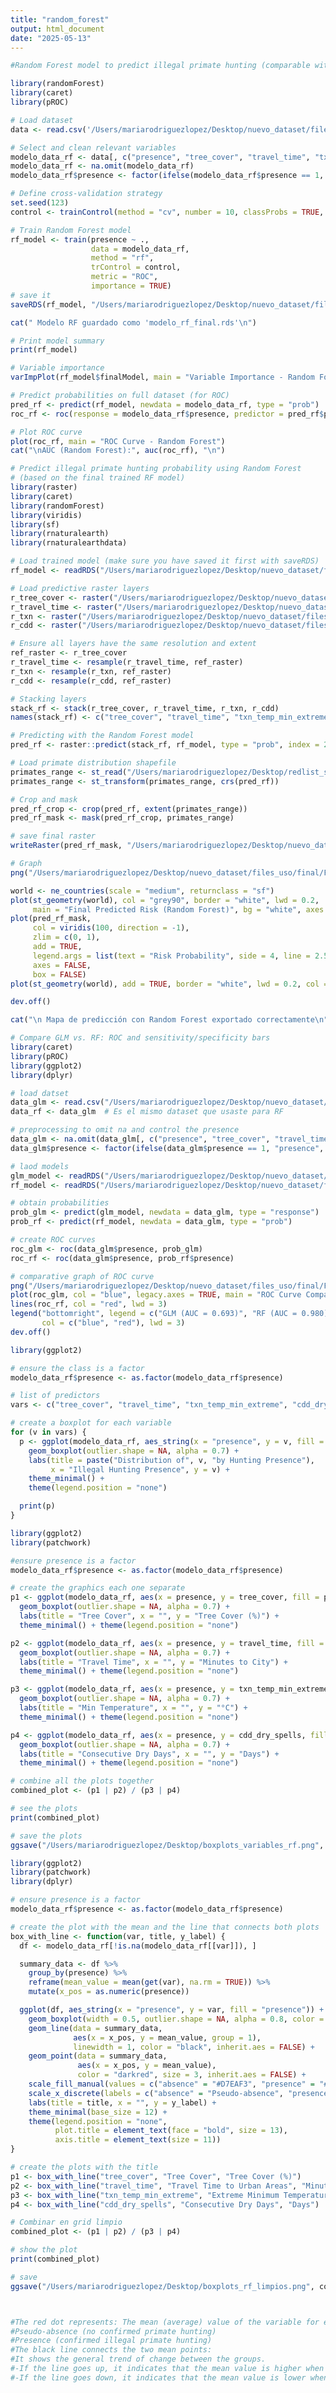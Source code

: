 ```yaml
---
title: "random_forest"
output: html_document
date: "2025-05-13"
---
```


```r
#Random Forest model to predict illegal primate hunting (comparable with GLM)

library(randomForest)
library(caret)
library(pROC)

# Load dataset
data <- read.csv('/Users/mariarodriguezlopez/Desktop/nuevo_dataset/files_uso/final/dataset_modelo_all.csv')

# Select and clean relevant variables
modelo_data_rf <- data[, c("presence", "tree_cover", "travel_time", "txn_temp_min_extreme", "cdd_dry_spells")]
modelo_data_rf <- na.omit(modelo_data_rf)
modelo_data_rf$presence <- factor(ifelse(modelo_data_rf$presence == 1, "presence", "absence"))

# Define cross-validation strategy
set.seed(123)
control <- trainControl(method = "cv", number = 10, classProbs = TRUE, summaryFunction = twoClassSummary)

# Train Random Forest model
rf_model <- train(presence ~ ., 
                  data = modelo_data_rf,
                  method = "rf",
                  trControl = control,
                  metric = "ROC",
                  importance = TRUE)
# save it
saveRDS(rf_model, "/Users/mariarodriguezlopez/Desktop/nuevo_dataset/files_uso/final/modelo_rf_final.rds")

cat(" Modelo RF guardado como 'modelo_rf_final.rds'\n")

# Print model summary
print(rf_model)

# Variable importance
varImpPlot(rf_model$finalModel, main = "Variable Importance - Random Forest")

# Predict probabilities on full dataset (for ROC)
pred_rf <- predict(rf_model, newdata = modelo_data_rf, type = "prob")
roc_rf <- roc(response = modelo_data_rf$presence, predictor = pred_rf$presence)

# Plot ROC curve
plot(roc_rf, main = "ROC Curve - Random Forest")
cat("\nAUC (Random Forest):", auc(roc_rf), "\n")
```

```r
# Predict illegal primate hunting probability using Random Forest
# (based on the final trained RF model)
library(raster)
library(caret)
library(randomForest)
library(viridis)
library(sf)
library(rnaturalearth)
library(rnaturalearthdata)

# Load trained model (make sure you have saved it first with saveRDS)
rf_model <- readRDS("/Users/mariarodriguezlopez/Desktop/nuevo_dataset/files_uso/final/modelo_rf_final.rds")

# Load predictive raster layers
r_tree_cover <- raster("/Users/mariarodriguezlopez/Desktop/nuevo_dataset/files_uso/final/variables/LU_change/tree_PFT_sum_2020.tif")
r_travel_time <- raster("/Users/mariarodriguezlopez/Desktop/nuevo_dataset/files_uso/final/variables/travel_time/Accessibility2015.tif")
r_txn <- raster("/Users/mariarodriguezlopez/Desktop/nuevo_dataset/files_uso/final/variables/climate_extremes/Media_Decennale_txnETCCDI_2015_2024.tif")
r_cdd <- raster("/Users/mariarodriguezlopez/Desktop/nuevo_dataset/files_uso/final/variables/climate_extremes/Media_Decennale_cddETCCDI_2015_2024.tif")

# Ensure all layers have the same resolution and extent
ref_raster <- r_tree_cover
r_travel_time <- resample(r_travel_time, ref_raster)
r_txn <- resample(r_txn, ref_raster)
r_cdd <- resample(r_cdd, ref_raster)

# Stacking layers
stack_rf <- stack(r_tree_cover, r_travel_time, r_txn, r_cdd)
names(stack_rf) <- c("tree_cover", "travel_time", "txn_temp_min_extreme", "cdd_dry_spells")

# Predicting with the Random Forest model
pred_rf <- raster::predict(stack_rf, rf_model, type = "prob", index = 2)  # index=2 = clase "presence"

# Load primate distribution shapefile
primates_range <- st_read("/Users/mariarodriguezlopez/Desktop/redlist_species_data_820e596f-046b-4cf4-927d-6fbae858a0f8/data_0.shp")
primates_range <- st_transform(primates_range, crs(pred_rf))

# Crop and mask
pred_rf_crop <- crop(pred_rf, extent(primates_range))
pred_rf_mask <- mask(pred_rf_crop, primates_range)

# save final raster
writeRaster(pred_rf_mask, "/Users/mariarodriguezlopez/Desktop/nuevo_dataset/files_uso/final/riesgo_caza_rf_filtrado.tif", overwrite = TRUE)

# Graph
png("/Users/mariarodriguezlopez/Desktop/nuevo_dataset/files_uso/final/Figure_RF_Predicted_Map.png", width = 3000, height = 1800, res = 300)

world <- ne_countries(scale = "medium", returnclass = "sf")
plot(st_geometry(world), col = "grey90", border = "white", lwd = 0.2,
     main = "Final Predicted Risk (Random Forest)", bg = "white", axes = FALSE)
plot(pred_rf_mask,
     col = viridis(100, direction = -1),
     zlim = c(0, 1),
     add = TRUE,
     legend.args = list(text = "Risk Probability", side = 4, line = 2.5, cex = 0.8),
     axes = FALSE,
     box = FALSE)
plot(st_geometry(world), add = TRUE, border = "white", lwd = 0.2, col = NA)

dev.off()

cat("\n Mapa de predicción con Random Forest exportado correctamente\n")

```
```r
# Compare GLM vs. RF: ROC and sensitivity/specificity bars
library(caret)
library(pROC)
library(ggplot2)
library(dplyr)

# load datset
data_glm <- read.csv("/Users/mariarodriguezlopez/Desktop/nuevo_dataset/files_uso/final/dataset_modelo_all.csv")
data_rf <- data_glm  # Es el mismo dataset que usaste para RF

# preprocessing to omit na and control the presence
data_glm <- na.omit(data_glm[, c("presence", "tree_cover", "travel_time", "txn_temp_min_extreme", "cdd_dry_spells")])
data_glm$presence <- factor(ifelse(data_glm$presence == 1, "presence", "absence"))

# laod models
glm_model <- readRDS("/Users/mariarodriguezlopez/Desktop/nuevo_dataset/files_uso/final/modelo_glm_all_step.rds")
rf_model <- readRDS("/Users/mariarodriguezlopez/Desktop/nuevo_dataset/files_uso/final/modelo_rf_final.rds")

# obtain probabilities
prob_glm <- predict(glm_model, newdata = data_glm, type = "response")
prob_rf <- predict(rf_model, newdata = data_glm, type = "prob")

# create ROC curves
roc_glm <- roc(data_glm$presence, prob_glm)
roc_rf <- roc(data_glm$presence, prob_rf$presence)

# comparative graph of ROC curve
png("/Users/mariarodriguezlopez/Desktop/nuevo_dataset/files_uso/final/Figure_ROC_Comparison.png", width = 2500, height = 1800, res = 300)
plot(roc_glm, col = "blue", legacy.axes = TRUE, main = "ROC Curve Comparison", lwd = 3)
lines(roc_rf, col = "red", lwd = 3)
legend("bottomright", legend = c("GLM (AUC = 0.693)", "RF (AUC = 0.980)"),
       col = c("blue", "red"), lwd = 3)
dev.off()


```
```r
library(ggplot2)

# ensure the class is a factor
modelo_data_rf$presence <- as.factor(modelo_data_rf$presence)

# list of predictors
vars <- c("tree_cover", "travel_time", "txn_temp_min_extreme", "cdd_dry_spells")

# create a boxplot for each variable
for (v in vars) {
  p <- ggplot(modelo_data_rf, aes_string(x = "presence", y = v, fill = "presence")) +
    geom_boxplot(outlier.shape = NA, alpha = 0.7) +
    labs(title = paste("Distribution of", v, "by Hunting Presence"),
         x = "Illegal Hunting Presence", y = v) +
    theme_minimal() +
    theme(legend.position = "none")

  print(p)
}

```


```r
library(ggplot2)
library(patchwork)

#ensure presence is a factor
modelo_data_rf$presence <- as.factor(modelo_data_rf$presence)

# create the graphics each one separate
p1 <- ggplot(modelo_data_rf, aes(x = presence, y = tree_cover, fill = presence)) +
  geom_boxplot(outlier.shape = NA, alpha = 0.7) +
  labs(title = "Tree Cover", x = "", y = "Tree Cover (%)") +
  theme_minimal() + theme(legend.position = "none")

p2 <- ggplot(modelo_data_rf, aes(x = presence, y = travel_time, fill = presence)) +
  geom_boxplot(outlier.shape = NA, alpha = 0.7) +
  labs(title = "Travel Time", x = "", y = "Minutes to City") +
  theme_minimal() + theme(legend.position = "none")

p3 <- ggplot(modelo_data_rf, aes(x = presence, y = txn_temp_min_extreme, fill = presence)) +
  geom_boxplot(outlier.shape = NA, alpha = 0.7) +
  labs(title = "Min Temperature", x = "", y = "°C") +
  theme_minimal() + theme(legend.position = "none")

p4 <- ggplot(modelo_data_rf, aes(x = presence, y = cdd_dry_spells, fill = presence)) +
  geom_boxplot(outlier.shape = NA, alpha = 0.7) +
  labs(title = "Consecutive Dry Days", x = "", y = "Days") +
  theme_minimal() + theme(legend.position = "none")

# combine all the plots together
combined_plot <- (p1 | p2) / (p3 | p4)

# see the plots
print(combined_plot)

# save the plots
ggsave("/Users/mariarodriguezlopez/Desktop/boxplots_variables_rf.png", combined_plot, width = 12, height = 8)

```


```r
library(ggplot2)
library(patchwork)
library(dplyr)

# ensure presence is a factor
modelo_data_rf$presence <- as.factor(modelo_data_rf$presence)

# create the plot with the mean and the line that connects both plots
box_with_line <- function(var, title, y_label) {
  df <- modelo_data_rf[!is.na(modelo_data_rf[[var]]), ]

  summary_data <- df %>%
    group_by(presence) %>%
    reframe(mean_value = mean(get(var), na.rm = TRUE)) %>%
    mutate(x_pos = as.numeric(presence))

  ggplot(df, aes_string(x = "presence", y = var, fill = "presence")) +
    geom_boxplot(width = 0.5, outlier.shape = NA, alpha = 0.8, color = "grey30") +
    geom_line(data = summary_data,
              aes(x = x_pos, y = mean_value, group = 1),
              linewidth = 1, color = "black", inherit.aes = FALSE) +
    geom_point(data = summary_data,
               aes(x = x_pos, y = mean_value),
               color = "darkred", size = 3, inherit.aes = FALSE) +
    scale_fill_manual(values = c("absence" = "#D7EAF3", "presence" = "#FFD3C2")) +
    scale_x_discrete(labels = c("absence" = "Pseudo-absence", "presence" = "Presence")) +
    labs(title = title, x = "", y = y_label) +
    theme_minimal(base_size = 12) +
    theme(legend.position = "none",
          plot.title = element_text(face = "bold", size = 13),
          axis.title = element_text(size = 11))
}

# create the plots with the title
p1 <- box_with_line("tree_cover", "Tree Cover", "Tree Cover (%)")
p2 <- box_with_line("travel_time", "Travel Time to Urban Areas", "Minutes")
p3 <- box_with_line("txn_temp_min_extreme", "Extreme Minimum Temperature", "°C")
p4 <- box_with_line("cdd_dry_spells", "Consecutive Dry Days", "Days")

# Combinar en grid limpio
combined_plot <- (p1 | p2) / (p3 | p4)

# show the plot
print(combined_plot)

# save
ggsave("/Users/mariarodriguezlopez/Desktop/boxplots_rf_limpios.png", combined_plot, width = 12, height = 8)



#The red dot represents: The mean (average) value of the variable for each group:
#Pseudo-absence (no confirmed primate hunting)
#Presence (confirmed illegal primate hunting)
#The black line connects the two mean points:
#It shows the general trend of change between the groups.
#-If the line goes up, it indicates that the mean value is higher when hunting is present.
#-If the line goes down, it indicates that the mean value is lower when hunting is present.
```



